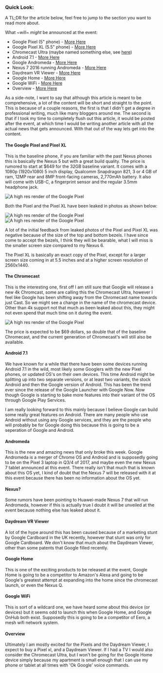 



### Quick Look:

A TL;DR for the article below, feel free to jump to the section you want to read more about.

What ~will~ <em>might</em> be announced at the event:

- Google Pixel (5" phone) - [More Here](#pixel)
- Google Pixel XL (5.5" phone) - [More Here](#pixel)
- Chromecast Ultra (maybe named something else, see [here](#chromecast))
- Android 7.1 - [More Here](#android)
- Google Andromeda - [More Here](#andromeda)
- Nexus 7 2016 running Andromeda - [More Here](#nexus)
- Daydream VR Viewer - [More Here](#daydream)
- Google Home - [More Here](#home)
- Google WiFi - [More Here](#wifi)
- Overview - [More Here](#overview)

As a side-note, I want to say that although this article is meant to be comprehensive, a lot of the content will be short and straight to the point. This is because of a couple reasons, the first is that I didn't get a degree in professional writing, much like many bloggers around me. The second is that if I took my time to completely flush out this article, it would be posted after the event, at which time I would be writing another article with all the actual news that gets announced. With that out of the way lets get into the content.

#### The Google Pixel and Pixel XL

This is the baseline phone, if you are familiar with the past Nexus phones this is basically the Nexus 5 but with a great build quality. The price is rumored to start at \$649 for the 32GB baseline variant. It comes with a 1080p (1920x1080) 5 inch display, Qualcomm Snapdragon 821, 3 or 4 GB of ram, 12MP rear and 8MP front-facing cameras, 2,770mAh battery. It also will come with USB-C, a fingerprint sensor and the regular 3.5mm headphone jack.

<img
  src="../../../../../static/images/posts/october4th/pixel.jpg"
  alt="A high res render of the Google Pixel"
  data-css-image
/>

Both the Pixel and the Pixel XL have been leaked in photos as shown below:

<div className="has-image">
<img src="../../../../../static/images/posts/october4th/pixels.jpg" alt="A high res render of the Google Pixel" data-css-image />
</div>
<div className="has-image">
<img src="../../../../../static/images/posts/october4th/pixels_front.jpg" alt="A high res render of the Google Pixel" data-css-image />
</div>

A lot of the initial feedback from leaked photos of the Pixel and Pixel XL was negative because of the size of the top and bottom bezels. I have since come to accept the bezels, I think they will be bearable, what I will miss is the smaller screen size compared to my Nexus 6.

The Pixel XL is basically an exact copy of the Pixel, except for a larger screen size coming in at 5.5 inches and at a higher screen resolution of 2560x1440.

#### The Chromecast

This is the interesting one, first off I am still sure that Google will release a new 4k Chromcast, some are calling this the Chromecast Ultra, however I feel like Google has been shifting away from the Chromecast name towards just Cast. So we might see a change in the name of the chromecast device. Other than 4k support not that much as been leaked about this, they might not even spend that much time on it during the event.

<div className="has-image">
  <img
    src="../../../../../static/images/posts/october4th/chromecast.jpg"
    alt="A high res render of the Google Pixel"
    data-css-image
  />
</div>

The price is expected to be \$69 dollars, so double that of the baseline Chromecast, and the current generation of Chromecast's will still also be available.

#### Android 7.1

We have known for a while that there have been some devices running Android 7.1 in the wild, most likely some Googlers with the new Pixel phones, or updated OS's on their own devices. This time Android might be splitting up into two separate versions, or at least two variants, the stock Android and then the Google version of Android. This has been the trend ever since the release of the Google Launcher with Google Now. Now though Google is starting to bake more features into their variant of the OS through Google Play Services.

I am really looking forward to this mainly because I believe Google can build some really great features on Android. There are many people who use Android without using any Google services, and they are the people who will probably be for Google doing this because this is going to be a seperation of Google and Android.

#### Andromeda

This is the new and amazing news that only broke this week. Google Andromeda is a merger of Chrome OS and Android and is supposedly going to be on the Pixel 3 laptop in Q3/4 of 2017, and maybe even the new Nexus 7 tablet announced at this event. There really isn't that much that is known about this OS yet, I kind of doubt that the Nexus 7 will be released with it at this event because there has been no information about the OS yet.

#### Nexus?

Some rumors have been pointing to Huawei-made Nexus 7 that will run Andromeda, however if this is actually true I doubt it will be unveiled at the event because nothing else has leaked about it.

#### Daydream VR Viewer

A lot of the hype around this has been caused because of a marketing stunt by Google Cardboard in the UK recently, however that stunt was only for Google Cardboard. We don't know that much about the Daydream Viewer, other than some patents that Google filled recently.

#### Google Home

This is one of the exciting products to be released at the event, Google Home is going to be a competitor to Amazon's Alexa and going to be Google's greatest attempt at expanding into the home since the chromecast launch, or even the Nexus Q.

#### Google WiFi

This is sort of a wildcard one, we have heard some about this device (or devices) but it seems odd to launch this when Google Home, and Google OnHub both exist. Supposedly this is going to be a competitor of Eero, a mesh wifi network system.

#### Overview

Ultimately I am mostly excited for the Pixels and the Daydream Viewer, I expect to buy a Pixel xl, and a Daydream Viewer. If I had a TV I would also consider the Chromecast Ultra, but I won't be going for the Google Home device simply because my apartment is small enough that I can use my phone or tablet at all times with 'Ok Google' voice commands.
